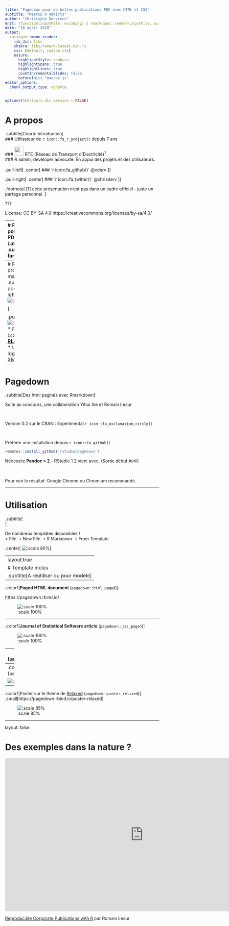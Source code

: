 ```yaml
---
title: "Pagedown pour de belles publications PDF avec HTML et CSS"
subtitle: "Meetup R Addicts"
author: "Christophe Dervieux"
knit: (function(inputFile, encoding) { rmarkdown::render(inputFile, output_file = "index.html", encoding = "UTF-8")})
date: "18 avril 2019"
output:
  xaringan::moon_reader:
    lib_dir: libs
    chakra: libs/remark-latest.min.js
    css: [default, custom.css]
    nature:
      highlightStyle: zenburn
      highlightSpans: true
      highlightLines: true
      countIncrementalSlides: false
      beforeInit: "macros.js"
editor_options: 
  chunk_output_type: console
---
```


```r
options(htmltools.dir.version = FALSE)
```

# A propos
.subtitle[Courte introduction]
</br>
### Utilisateur de `r icon::fa_r_project()` depuis 7 ans
</br>    
### <img src="https://www.rte-france.com/sites/all/themes/rte/images/logo.png" height= "30" width="30"> RTE (Réseau de Transport d'Electricité)<sup>1</sup> 
</br>
### R admin, developer advocate. En appui des projets et des utilisateurs. 
</br>    
.pull-left[
.center[
### `r icon::fa_github()`
@cderv
]
]

.pull-right[
.center[
### `r icon::fa_twitter()`
@chrisderv
]
]

.footnote[
[1] cette présentation n'est pas dans un cadre officiel - juste un partage personnel. 
]

???

License:
CC BY-SA 4.0
https://creativecommons.org/licenses/by-sa/4.0/

---
# Rmarkdown pour produire des PDF... mais sans Latex
.subtitle[Une idée farfelue ?]

.center[
![:scale 150%](img/Bookdown-contest-pulpdown.png)
]

---
# Rmarkdown pour produire des PDF... mais sans Latex
.subtitle[C'est possible !]
.pull-left[
![:scale 260px](https://community.rstudio.com/uploads/default/optimized/2X/0/04ef1fae28be62be8e645652ebf5fb15ac7dce10_2_579x750.jpeg)

]

.pull-right[
![:scale 260px](https://community.rstudio.com/uploads/default/optimized/2X/3/38c159da843d4bde750a04b0472e66cc27b5d261_2_579x750.png)
]
</br>
* Projet Demo `r icon::fa_github()`: [**RLesur/pulpdown**](https://github.com/RLesur/pulpdown)
* Utilisation ici du logiciel [Prince XML](https://www.princexml.com/)

---

# Pagedown
.subtitle[Des html paginés avec Rmarkdown]


Suite au concours, une collaboration Yihui Xie et Romain Lesur 

</br>

Version 0.2 sur le CRAN : Experimental `r icon::fa_exclamation_circle()`  

</br>

Préférer une installation depuis `r icon::fa_github()`

```r
remotes::install_github('rstudio/pagedown')
```

Nécessite **Pandoc > 2** - RStudio 1.2 vient avec. (Sortie début Avril)

</br>  
Pour voir le résultat: Google Chrome ou Chromium recommandé.


---

# Utilisation
.subtitle[</br>]

De nombreux templates disponibles ! 
</br>
> File -> New File -> R Markdown -> From Template

.center[
![:scale 80%](img/template_rstudio.png)
]

---
layout:true
# Template inclus
.subtitle[A réutiliser ou pour modèle]
---

.color1[**Paged HTML document** (`pagedown::html_paged`)]

https://pagedown.rbind.io/

![:scale 100%](https://user-images.githubusercontent.com/163582/47673682-58b11880-db83-11e8-87fd-b5e753af7288.png)

---

.color1[**Journal of Statistical Software article** (`pagedown::jss_paged`)]

![:scale 100%](https://user-images.githubusercontent.com/19177171/51005498-5b46cb80-153f-11e9-9026-4b50a9f3d3f1.png)

---
.color1[**Un CV** ! (`pagedown::html_resume`)]

![:scale 100%](https://user-images.githubusercontent.com/163582/46879762-7a34a500-ce0c-11e8-87e3-496f3577ff05.png)

---
.color1[**Une lettre** (`pagedown::html_letter`)]

![:scale 100%](https://user-images.githubusercontent.com/163582/47872372-61e8f200-dddc-11e8-839b-d8e8ef8f51eb.png)

---

.color1[Poster sur le theme de [Relaxed](https://github.com/RelaxedJS/ReLaXed) (`pagedown::poster_relaxed`)] .small[https://pagedown.rbind.io/poster-relaxed]

![:scale 85%](https://user-images.githubusercontent.com/163582/47672385-e12dba00-db7f-11e8-92de-af94d5bab12f.jpg)

---
layout: false

# Des exemples dans la nature ? 

<iframe src="https://rlesur.gitlab.io/statcanrug/slides.pdf" width="900" height="500" style="border: none;"></iframe>
[Reproducible Corporate Publications with R](https://rlesur.gitlab.io/statcanrug/slides.pdf) par Romain Lesur
